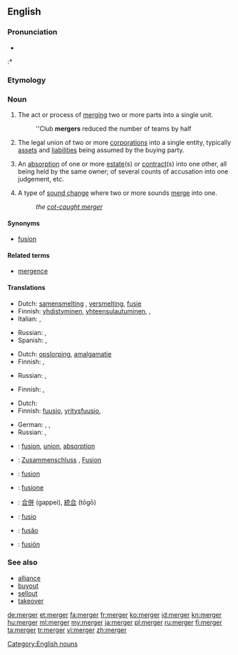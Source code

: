 ==English==
{{wikipedia}}

===Pronunciation===
* {{IPA|/ˈmɚdʒɝ/}}
:* {{rhymes|ɜː(r)dʒə(r)}}

===Etymology===
{{suffix|merge|er}}

===Noun===
{{en-noun}}

# The act or process of [[merge|merging]] two or more parts into a single unit.
#: ''Club '''mergers''' reduced the number of teams by half
# {{economics}} The legal union of two or more [[corporation]]s into a single entity, typically [[asset]]s and [[liability|liabilities]] being assumed by the buying party.
# {{legal}} An [[absorption]] of one or more [[estate]](s) or [[contract]](s) into one other, all being held by the same owner; of several counts of accusation into one judgement, etc.
# {{linguistics}} A type of [[sound change]] where two or more sounds [[merge]] into one.
#: ''the [[cot-caught merger]]''

====Synonyms====
* [[fusion]]

====Related terms====
* [[mergence]]

====Translations====
{{trans-top|the act or process of merging}}
* Dutch: [[samensmelting]] {{f}}, [[versmelting]], [[fusie]] {{f}}
* Finnish: [[yhdistyminen]], [[yhteensulautuminen]], {{t-|fi|sulautuminen}}, {{t-|fi|sulauttaminen}}
* Italian: {{t+|it|fusione|f}},  {{t+|it|unione|f}}
{{trans-mid}}
* Russian: {{t+|ru|слияние|n|tr=slijánije}}, {{t+|ru|поглощение|n|tr=pogloš'énije}}
* Spanish: {{t+|es|fusión|f}}, {{t+|es|unión|f}}
{{trans-bottom}}

{{trans-top|an absorption into one estate, contract etc.}}
* Dutch: [[opslorping]], [[amalgamatie]] {{f}}
* Finnish: {{t-|fi|sulautuminen}}, {{t-|fi|sulautuma}}
{{trans-mid}}
* Russian: {{t+|ru|слияние|n|tr=slijánije}}, {{t+|ru|поглощение|n|tr=pogloš'énije}}
{{trans-bottom}}

{{trans-top|type of sound change merging two or more sounds}}
* Finnish: {{t-|fi|sulautuminen}}, {{t-|fi|sulauttaminen}}
{{trans-mid}}
{{trans-bottom}}

{{trans-top|the legal union of two or more corporations}}
* Dutch: {{t+|nl|fusie|f}}
* Finnish: [[fuusio]], [[yritysfuusio]], {{t-|fi|sulautuminen}}
{{trans-mid}}
* German: {{t+|de|Fusion|f}}, {{t-|de|Firmenzusammenschluss|m}}, {{t+|de|Zusammenschluss}}
* Russian: {{t+|ru|слияние|n|tr=slijánije}}, {{t+|ru|поглощение|n|tr=pogloš'énije}}
{{trans-bottom}}

{{checktrans-top}}
* {{ttbc|fr}}: [[fusion]], [[union]], [[absorption]]
* {{ttbc|de}}: [[Zusammenschluss]] {{m}}, [[Fusion]] {{f}}
* {{ttbc|ia}}: [[fusion]]
* {{ttbc|it}}: [[fusione]] {{f}}
{{trans-mid}}
* {{ttbc|ja}}: [[合併]] (gappei), [[統合]] (tōgō)
* {{ttbc|la}}: [[fusio]] {{f}}
* {{ttbc|pt}}: [[fusão]] {{f}}
* {{ttbc|es}}: [[fusión]] {{f}}
{{trans-bottom}}

===See also===
* [[alliance]]
* [[buyout]]
* [[sellout]]
* [[takeover]]

[[Category:English nouns]]

[[de:merger]]
[[et:merger]]
[[fa:merger]]
[[fr:merger]]
[[ko:merger]]
[[id:merger]]
[[kn:merger]]
[[hu:merger]]
[[ml:merger]]
[[my:merger]]
[[ja:merger]]
[[pl:merger]]
[[ru:merger]]
[[fi:merger]]
[[ta:merger]]
[[tr:merger]]
[[vi:merger]]
[[zh:merger]]